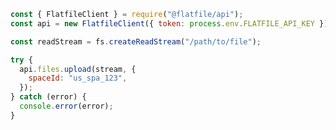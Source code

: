 ```javascript node
const { FlatfileClient } = require("@flatfile/api");
const api = new FlatfileClient({ token: process.env.FLATFILE_API_KEY });

const readStream = fs.createReadStream("/path/to/file");

try {
  api.files.upload(stream, {
    spaceId: "us_spa_123",
  });
} catch (error) {
  console.error(error);
}
```
